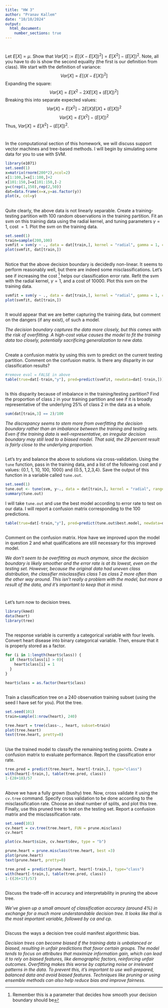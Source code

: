 ```yaml
---
title: "HW 3"
author: "Pranav Kallem"
date: "10/10/2024"
output: 
  html_document:
    number_sections: true
---
```


#

Let $E[X] = \mu$.  Show that $Var[X] := E[(X-E[X])^2] = E[X^2]-(E[X])^2$.  Note, all you have to do is show the second equality (the first is our definition from class). 
We start with the definition of variance: $$
Var[X] = E[(X - E[X])^2]
$$ Expanding the square: $$
Var[X] = E[X^2 - 2X E[X] + (E[X])^2]
$$ Breaking this into separate expected values: $$
Var[X] = E[X^2] - 2E[X]E[X] + (E[X])^2
$$ $$
Var[X] = E[X^2] - (E[X])^2
$$ Thus, $Var[X] = E[X^2] - (E[X])^2$.


# 

In the computational section of this homework, we will discuss support vector machines and tree-based methods.  I will begin by simulating some data for you to use with SVM. 

```r
library(e1071)
set.seed(1) 
x=matrix(rnorm(200*2),ncol=2)
x[1:100,]=x[1:100,]+2
x[101:150,]=x[101:150,]-2
y=c(rep(1,150),rep(2,50))
dat=data.frame(x=x,y=as.factor(y))
plot(x, col=y)

```


##

Quite clearly, the above data is not linearly separable.  Create a training-testing partition with 100 random observations in the training partition.  Fit an svm on this training data using the radial kernel, and tuning parameters $\gamma=1$, cost $=1$.  Plot the svm on the training data.  

```r
set.seed(1)
train=sample(200,100)
svmfit = svm(y ~ ., data = dat[train,], kernel = "radial", gamma = 1, cost = 1)
plot(svmfit, dat[train,])
```

##

Notice that the above decision boundary is decidedly non-linear.  It seems to perform reasonably well, but there are indeed some misclassifications.  Let's see if increasing the cost ^[Remember this is a parameter that decides how smooth your decision boundary should be] helps our classification error rate.  Refit the svm with the radial kernel, $\gamma=1$, and a cost of 10000.  Plot this svm on the training data. 

```r
svmfit = svm(y ~ ., data = dat[train,], kernel = "radial", gamma = 1, cost = 10000)
plot(svmfit, dat[train,])
```

##

It would appear that we are better capturing the training data, but comment on the dangers (if any exist), of such a model. 

*The decision boundary captures the data more closely, but this comes with the risk of overfitting. A high-cost value causes the model to fit the training data too closely, potentially sacrificing generalization to new data.*

##

Create a confusion matrix by using this svm to predict on the current testing partition.  Comment on the confusion matrix.  Is there any disparity in our classification results?    

```r
#remove eval = FALSE in above
table(true=dat[-train,"y"], pred=predict(svmfit, newdata=dat[-train,]))
```


##

Is this disparity because of imbalance in the training/testing partition?  Find the proportion of class `2` in your training partition and see if it is broadly representative of the underlying 25\% of class 2 in the data as a whole.  

```r
sum(dat[train,3] == 2)/100

```

*The discrepancy seems to stem more from overfitting the decision boundary rather than an imbalance between the training and testing sets. Even if the training data is well-representative, an irregular decision boundary may still lead to a biased model. That said, the 29 percent result is fairly close to the underlying proportion.*

##

Let's try and balance the above to solutions via cross-validation.  Using the `tune` function, pass in the training data, and a list of the following cost and $\gamma$ values: {0.1, 1, 10, 100, 1000} and {0.5, 1,2,3,4}.  Save the output of this function in a variable called `tune.out`.  

```r

set.seed(1)
tune.out <- tune(svm, y~., data = dat[train,], kernel = "radial", ranges = list(cost = c(0.1, 1, 10, 100, 1000), gamma = c(0.5, 1,2,3,4)))
summary(tune.out)

```

I will take `tune.out` and use the best model according to error rate to test on our data.  I will report a confusion matrix corresponding to the 100 predictions.  


```r
table(true=dat[-train,"y"], pred=predict(tune.out$best.model, newdata=dat[-train,]))
```

##

Comment on the confusion matrix.  How have we improved upon the model in question 2 and what qualifications are still necessary for this improved model.  

*We don't seem to be overfitting as much anymore, since the decision boundary is likely smoother and the error rate is at its lowest, even on the testing set. However, because the original data had uneven class distribution, the classifier misclassifies class 1 as class 2 more often than the other way around. This isn't really a problem with the model, but more a result of the data, and it's important to keep that in mind.*

# 
Let's turn now to decision trees.  

```r

library(kmed)
data(heart)
library(tree)

```

## 

The response variable is currently a categorical variable with four levels.  Convert heart disease into binary categorical variable.  Then, ensure that it is properly stored as a factor. 

```r

for (i in 1:length(heart$class)) {
  if (heart$class[i] > 0){
    heart$class[i] = 1
  }
}

heart$class = as.factor(heart$class)
```

## 

Train a classification tree on a 240 observation training subset (using the seed I have set for you).  Plot the tree.  

```r
set.seed(101)
train=sample(1:nrow(heart), 240)

tree.heart = tree(class~., heart, subset=train)
plot(tree.heart)
text(tree.heart, pretty=0)
```


## 

Use the trained model to classify the remaining testing points.  Create a confusion matrix to evaluate performance.  Report the classification error rate.  

```r

tree.pred = predict(tree.heart, heart[-train,], type="class")
with(heart[-train,], table(tree.pred, class))
1-(28+18)/57
```

##  

Above we have a fully grown (bushy) tree.  Now, cross validate it using the `cv.tree` command.  Specify cross validation to be done according to the misclassification rate.  Choose an ideal number of splits, and plot this tree.  Finally, use this pruned tree to test on the testing set.  Report a confusion matrix and the misclassification rate.  

```r
set.seed(101)
cv.heart = cv.tree(tree.heart, FUN = prune.misclass)
cv.heart

plot(cv.heart$size, cv.heart$dev, type = "b")

prune.heart = prune.misclass(tree.heart, best =3)
plot(prune.heart)
text(prune.heart, pretty=0)

tree.pred = predict(prune.heart, heart[-train,], type="class")
with(heart[-train,], table(tree.pred, class))
1-((26+17)/57)
```


##

Discuss the trade-off in accuracy and interpretability in pruning the above tree. 

*We've given up a small amount of classification accuracy (around 4%) in exchange for a much more understandable decision tree. It looks like thal is the most important variable, followed by ca and cp.*

## 

Discuss the ways a decision tree could manifest algorithmic bias.  

*Decision trees can become biased if the training data is unbalanced or biased, resulting in unfair predictions that favor certain groups. The model tends to focus on attributes that maximize information gain, which can lead it to rely on biased features, like demographic factors, reinforcing unfair outcomes. Overfitting makes this worse by capturing noise or irrelevant patterns in the data. To prevent this, it’s important to use well-prepared, balanced data and avoid biased features. Techniques like pruning or using ensemble methods can also help reduce bias and improve fairness.*